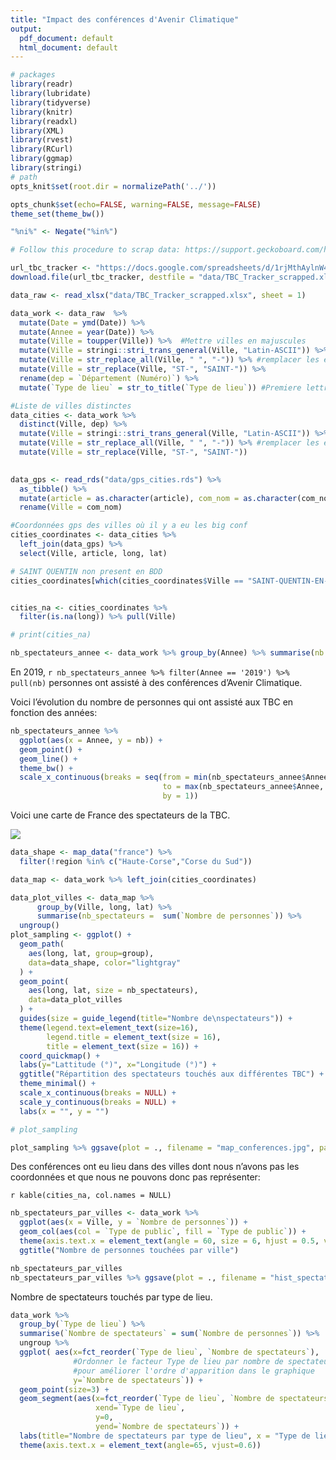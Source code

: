 ```yaml
---
title: "Impact des conférences d'Avenir Climatique"
output:
  pdf_document: default
  html_document: default
---
```


```r
# packages
library(readr)
library(lubridate)
library(tidyverse)
library(knitr)
library(readxl)
library(XML)
library(rvest)
library(RCurl)
library(ggmap)
library(stringi)
# path
opts_knit$set(root.dir = normalizePath('../'))

opts_chunk$set(echo=FALSE, warning=FALSE, message=FALSE)
theme_set(theme_bw())

"%ni%" <- Negate("%in%")
```



```r

# Follow this procedure to scrap data: https://support.geckoboard.com/hc/en-us/articles/360015442912-How-to-create-a-direct-link-to-your-Google-Sheets-spreadsheet

url_tbc_tracker <- "https://docs.google.com/spreadsheets/d/1rjMthAylnW4tFlA0Cj-tXt6MSRN8x14zYkx9M0-vA9w/export?format=xlsx" 
download.file(url_tbc_tracker, destfile = "data/TBC_Tracker_scrapped.xlsx")


```


```r

data_raw <- read_xlsx("data/TBC_Tracker_scrapped.xlsx", sheet = 1)

```


```r

data_work <- data_raw  %>% 
  mutate(Date = ymd(Date)) %>% 
  mutate(Annee = year(Date)) %>% 
  mutate(Ville = toupper(Ville)) %>%  #Mettre villes en majuscules
  mutate(Ville = stringi::stri_trans_general(Ville, "Latin-ASCII")) %>% #Supprimer accents
  mutate(Ville = str_replace_all(Ville, " ", "-")) %>% #remplacer les espaces par des tirets
  mutate(Ville = str_replace(Ville, "ST-", "SAINT-")) %>% 
  rename(dep = `Département (Numéro)`) %>% 
  mutate(`Type de lieu` = str_to_title(`Type de lieu`)) #Premiere lettre en majuscule

#Liste de villes distinctes
data_cities <- data_work %>%
  distinct(Ville, dep) %>% 
  mutate(Ville = stringi::stri_trans_general(Ville, "Latin-ASCII")) %>% #Supprimer accents
  mutate(Ville = str_replace_all(Ville, " ", "-")) %>% #remplacer les espaces par des tirets
  mutate(Ville = str_replace(Ville, "ST-", "SAINT-"))
  

data_gps <- read_rds("data/gps_cities.rds") %>%
  as_tibble() %>%
  mutate(article = as.character(article), com_nom = as.character(com_nom)) %>%
  rename(Ville = com_nom)

#Coordonnées gps des villes où il y a eu les big conf
cities_coordinates <- data_cities %>%
  left_join(data_gps) %>% 
  select(Ville, article, long, lat)

# SAINT QUENTIN non present en BDD
cities_coordinates[which(cities_coordinates$Ville == "SAINT-QUENTIN-EN-YVELINES" ), c("long", "lat")] <- c(2.029,48.773)


cities_na <- cities_coordinates %>% 
  filter(is.na(long)) %>% pull(Ville) 

# print(cities_na)
```

```r
nb_spectateurs_annee <- data_work %>% group_by(Annee) %>% summarise(nb = sum(`Nombre de personnes`))
```

En 2019, `r nb_spectateurs_annee %>% filter(Annee == '2019') %>% pull(nb)` personnes ont assisté à des conférences d'Avenir Climatique.

Voici l'évolution du nombre de personnes qui ont assisté aux TBC en fonction des années:

```r
nb_spectateurs_annee %>% 
  ggplot(aes(x = Annee, y = nb)) +
  geom_point() +
  geom_line() +
  theme_bw() +
  scale_x_continuous(breaks = seq(from = min(nb_spectateurs_annee$Annee, na.rm = TRUE),
                                  to = max(nb_spectateurs_annee$Annee, na.rm = TRUE),
                                  by = 1))
```

Voici une carte de France des spectateurs de la TBC.

![](figures/map_conferences.jpg)

```r

data_shape <- map_data("france") %>%
  filter(!region %in% c("Haute-Corse","Corse du Sud"))

data_map <- data_work %>% left_join(cities_coordinates)

data_plot_villes <- data_map %>%
      group_by(Ville, long, lat) %>%
      summarise(nb_spectateurs =  sum(`Nombre de personnes`)) %>%
  ungroup()
plot_sampling <- ggplot() +
  geom_path(
    aes(long, lat, group=group),
    data=data_shape, color="lightgray"
  ) +
  geom_point(
    aes(long, lat, size = nb_spectateurs),
    data=data_plot_villes
  ) +
  guides(size = guide_legend(title="Nombre de\nspectateurs")) +
  theme(legend.text=element_text(size=16),
        legend.title = element_text(size = 16),
        title = element_text(size = 16)) +
  coord_quickmap() +
  labs(y="Lattitude (°)", x="Longitude (°)") + 
  ggtitle("Répartition des spectateurs touchés aux différentes TBC") + 
  theme_minimal() + 
  scale_x_continuous(breaks = NULL) + 
  scale_y_continuous(breaks = NULL) +
  labs(x = "", y = "")

# plot_sampling

plot_sampling %>% ggsave(plot = ., filename = "map_conferences.jpg", path = "R/figures" , units = "cm", width = 29, height = 29, dpi = "retina")
```

Des conférences ont eu lieu dans des villes dont nous n'avons pas les coordonnées et que nous ne pouvons donc pas représenter:


`r kable(cities_na, col.names = NULL)`

```r

nb_spectateurs_par_villes <- data_work %>%
  ggplot(aes(x = Ville, y = `Nombre de personnes`)) +
  geom_col(aes(col = `Type de public`, fill = `Type de public`)) + 
  theme(axis.text.x = element_text(angle = 60, size = 6, hjust = 0.5, vjust = 0.5)) + 
  ggtitle("Nombre de personnes touchées par ville")

nb_spectateurs_par_villes
nb_spectateurs_par_villes %>% ggsave(plot = ., filename = "hist_spectateurs.jpg", path = "R/figures" , units = "cm", width = 29, height = 29, dpi = "retina")
```

Nombre de spectateurs touchés par type de lieu.

```r

data_work %>%
  group_by(`Type de lieu`) %>% 
  summarise(`Nombre de spectateurs` = sum(`Nombre de personnes`)) %>% 
  ungroup %>% 
  ggplot( aes(x=fct_reorder(`Type de lieu`, `Nombre de spectateurs`),
              #Ordonner le facteur Type de lieu par nombre de spectateurs
              #pour améliorer l'ordre d'apparition dans le graphique
              y=`Nombre de spectateurs`)) + 
  geom_point(size=3) + 
  geom_segment(aes(x=fct_reorder(`Type de lieu`, `Nombre de spectateurs`), 
                   xend=`Type de lieu`, 
                   y=0, 
                   yend=`Nombre de spectateurs`)) + 
  labs(title="Nombre de spectateurs par type de lieu", x = "Type de lieu") + 
  theme(axis.text.x = element_text(angle=65, vjust=0.6))

```

